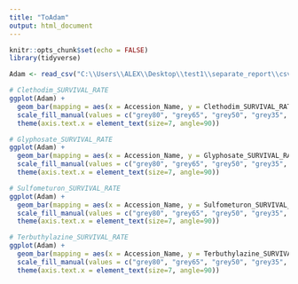 ---
title: "ToAdam"
output: html_document
---

```{r setup, include=FALSE}
knitr::opts_chunk$set(echo = FALSE)
library(tidyverse)
```

```{r}
Adam <- read_csv("C:\\Users\\ALEX\\Desktop\\test1\\separate_report\\csv\\Adam.csv")

# Clethodim_SURVIVAL_RATE
ggplot(Adam) +
  geom_bar(mapping = aes(x = Accession_Name, y = Clethodim_SURVIVAL_RATE, fill = Farmer_Agronomist), stat = "identity") +
  scale_fill_manual(values = c("grey80", "grey65", "grey50", "grey35", "green")) +
  theme(axis.text.x = element_text(size=7, angle=90))

# Glyphosate_SURVIVAL_RATE
ggplot(Adam) +
  geom_bar(mapping = aes(x = Accession_Name, y = Glyphosate_SURVIVAL_RATE, fill = Farmer_Agronomist), stat = "identity") +
  scale_fill_manual(values = c("grey80", "grey65", "grey50", "grey35", "green")) +
  theme(axis.text.x = element_text(size=7, angle=90))

# Sulfometuron_SURVIVAL_RATE
ggplot(Adam) +
  geom_bar(mapping = aes(x = Accession_Name, y = Sulfometuron_SURVIVAL_RATE, fill = Farmer_Agronomist), stat = "identity") +
  scale_fill_manual(values = c("grey80", "grey65", "grey50", "grey35", "green")) +
  theme(axis.text.x = element_text(size=7, angle=90))

# Terbuthylazine_SURVIVAL_RATE
ggplot(Adam) +
  geom_bar(mapping = aes(x = Accession_Name, y = Terbuthylazine_SURVIVAL_RATE, fill = Farmer_Agronomist), stat = "identity") +
  scale_fill_manual(values = c("grey80", "grey65", "grey50", "grey35", "green")) +
  theme(axis.text.x = element_text(size=7, angle=90))
```